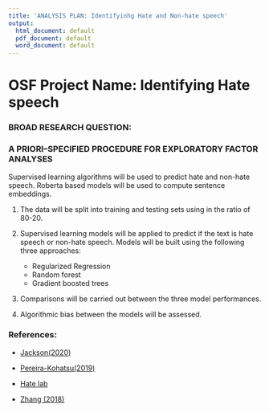 ```yaml
---
title: 'ANALYSIS PLAN: Identifyinhg Hate and Non-hate speech'
output:
  html_document: default
  pdf_document: default
  word_document: default
---
```


# OSF Project Name: Identifying Hate speech

### BROAD RESEARCH QUESTION: 


### A PRIORI–SPECIFIED PROCEDURE FOR EXPLORATORY FACTOR ANALYSES

Supervised learning algorithms will be used to predict hate and non-hate speech. Roberta based models will be used to compute sentence embeddings. 
\n

1. The data will be split into training and testing sets using in the ratio of 80-20. 

2. Supervised learning models will be applied to predict if the text is hate speech or non-hate speech. Models will be built using the following three approaches:
   + Regularized Regression 
   + Random forest
   + Gradient boosted trees
   
3. Comparisons will be carried out between the three model performances.
4. Algorithmic bias between the models will be assessed. 


### References: 

- [Jackson(2020)](https://conservancy.umn.edu/bitstream/handle/11299/216080/Houston_umn_0130M_21293.pdf?sequence=1&isAllowed=y)

- [Pereira-Kohatsu(2019)](https://www.ncbi.nlm.nih.gov/pmc/articles/PMC6864473/)

- [Hate lab](https://hatelab.net/publications/)

- [Zhang (2018)](https://arxiv.org/pdf/1803.03662.pdf)


